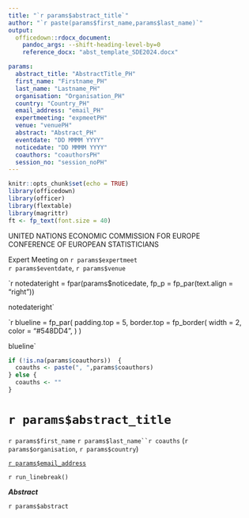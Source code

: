 ```yaml
---
title: "`r params$abstract_title`"
author: "`r paste(params$first_name,params$last_name)`"
output: 
  officedown::rdocx_document:
    pandoc_args: --shift-heading-level-by=0
    reference_docx: "abst_template_SDE2024.docx"

params:
  abstract_title: "AbstractTitle_PH"
  first_name: "Firstname_PH"
  last_name: "Lastname_PH"
  organisation: "Organisation_PH"
  country: "Country_PH"
  email_address: "email_PH"
  expertmeeting: "expmeetPH"
  venue: "venuePH"
  abstract: "Abstract_PH"
  eventdate: "DD MMMM YYYY"
  noticedate: "DD MMMM YYYY"
  coauthors: "coauthorsPH"
  session_no: "session_noPH"
---
```


```r
knitr::opts_chunk$set(echo = TRUE)
library(officedown)
library(officer)
library(flextable)
library(magrittr)
ft <- fp_text(font.size = 40)
```

UNITED NATIONS ECONOMIC COMMISSION FOR EUROPE\
CONFERENCE OF EUROPEAN STATISTICIANS

[Expert Meeting on `r params$expertmeet`]{custom-style="strong"} \
`r params$eventdate`, `r params$venue`

`r notedateright = fpar(params$noticedate, fp_p = fp_par(text.align = "right"))
    
notedateright`

`r blueline = fp_par(
    padding.top = 5,
    border.top = fp_border(
      width = 2,
      color = "#548DD4",
    )
    )
    
blueline`

```r
if (!is.na(params$coauthors))  {
  coauths <- paste(", ",params$coauthors)
} else {
  coauths <- ""
}
```

# `r params$abstract_title`
`r params$first_name` `r params$last_name``r coauths` (`r params$organisation`, `r params$country`)

[`r params$email_address`](`r params$email_address`)

`r run_linebreak()`

**_Abstract_**

`r params$abstract`